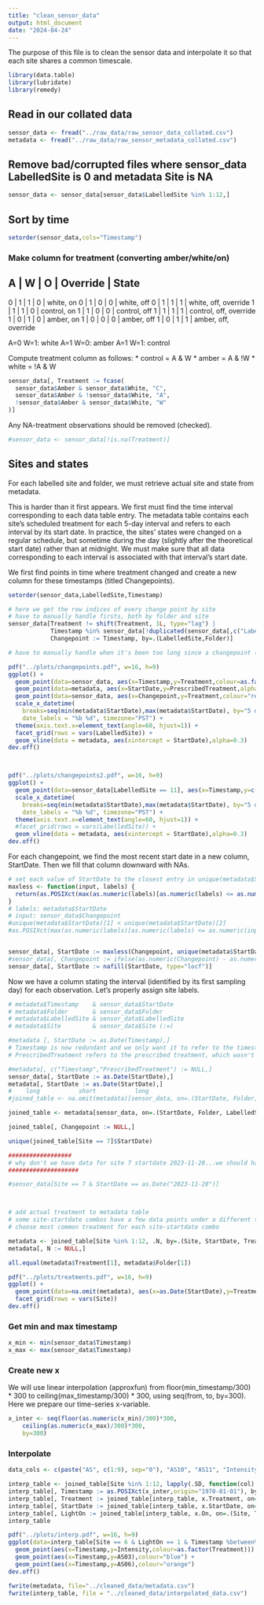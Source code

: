 ```yaml
---
title: "clean_sensor_data"
output: html_document
date: "2024-04-24"
---
```


The purpose of this file is to clean the sensor data and interpolate it so that each site shares a common timescale.

```r
library(data.table)
library(lubridate)
library(remedy)
```

## Read in our collated data
```r
sensor_data <- fread("../raw_data/raw_sensor_data_collated.csv")
metadata <- fread("../raw_data/raw_sensor_metadata_collated.csv")
```

## Remove bad/corrupted files where sensor_data LabelledSite is 0 and metadata Site is NA
```r
sensor_data <- sensor_data[sensor_data$LabelledSite %in% 1:12,]
```

## Sort by time
```r
setorder(sensor_data,cols="Timestamp")
```

### Make column for treatment (converting amber/white/on)

 A | W | O | Override | State
-------------------------
 0 | 1 | 1 | 0 | white, on
 0 | 1 | 0 | 0 | white, off
 0 | 1 | 1 | 1 | white, off, override
 1 | 1 | 1 | 0 | control, on
 1 | 1 | 0 | 0 | control, off
 1 | 1 | 1 | 1 | control, off, override
 1 | 0 | 1 | 0 | amber, on
 1 | 0 | 0 | 0 | amber, off
 1 | 0 | 1 | 1 | amber, off, override
 
 
A=0 W=1: white
A=1 W=0: amber
A=1 W=1: control

Compute treatment column as follows:
* control = A & W
* amber = A & !W
* white = !A & W

```r
sensor_data[, Treatment := fcase(
  sensor_data$Amber & sensor_data$White, "C",
  sensor_data$Amber & !sensor_data$White, "A",
  !sensor_data$Amber & sensor_data$White, "W"
)]
```

Any NA-treatment observations should be removed (checked).
```r
#sensor_data <- sensor_data[!is.na(Treatment)]
```

## Sites and states

For each labelled site and folder, we must retrieve actual site and state from metadata. 

This is harder than it first appears. We first must find the time interval corresponding to each data table entry. The metadata table contains each site's scheduled treatment for each 5-day interval and refers to each interval by its start date. In practice, the sites' states were changed on a regular schedule, but sometime during the day (slightly after the theoretical start date) rather than at midnight. We must make sure that all data corresponding to each interval is associated with that interval's start date. 

We first find points in time where treatment changed and create a new column for these timestamps (titled Changepoints).

```r
setorder(sensor_data,LabelledSite,Timestamp)

# here we get the row indices of every change point by site
# have to manually handle firsts, both by folder and site
sensor_data[Treatment != shift(Treatment, 1L, type="lag") | 
            Timestamp %in% sensor_data[!duplicated(sensor_data[,c("LabelledSite","Folder"),with=F])]$Timestamp, 
            Changepoint := Timestamp, by=.(LabelledSite,Folder)]

# have to manually handle when it's been too long since a changepoint (to capture times where there was a long gap in data collection), by folder and site

```

```r
pdf("../plots/changepoints.pdf", w=16, h=9)
ggplot() +
  geom_point(data=sensor_data, aes(x=Timestamp,y=Treatment,colour=as.factor(Folder),alpha=0.5)) +
  geom_point(data=metadata, aes(x=StartDate,y=PrescribedTreatment,alpha=0.5)) +
  geom_point(data=sensor_data, aes(x=Changepoint,y=Treatment,colour="red")) +
  scale_x_datetime(
    breaks=seq(min(metadata$StartDate),max(metadata$StartDate), by="5 days"),
    date_labels = "%b %d", timezone="PST") +
  theme(axis.text.x=element_text(angle=60, hjust=1)) +
  facet_grid(rows = vars(LabelledSite)) +
  geom_vline(data = metadata, aes(xintercept = StartDate),alpha=0.3)
dev.off()



pdf("../plots/changepoints2.pdf", w=16, h=9)
ggplot() +
  geom_point(data=sensor_data[LabelledSite == 11], aes(x=Timestamp,y=c("0", diff(as.numeric(Timestamp))),colour=as.factor(Folder),alpha=0.5)) +
  scale_x_datetime(
    breaks=seq(min(metadata$StartDate),max(metadata$StartDate), by="5 days"),
    date_labels = "%b %d", timezone="PST") +
  theme(axis.text.x=element_text(angle=60, hjust=1)) +
  #facet_grid(rows = vars(LabelledSite)) +
  geom_vline(data = metadata, aes(xintercept = StartDate),alpha=0.3)
dev.off()
```

For each changepoint, we find the most recent start date in a new column, StartDate. Then we fill that column downward with NAs.
```r
# set each value of StartDate to the closest entry in unique(metadata$StartDate)
maxless <- function(input, labels) {
  return(as.POSIXct(max(as.numeric(labels)[as.numeric(labels) <= as.numeric(input)]),origin="1970-01-01"))
}
# labels: metadata$StartDate
# input: sensor_data$Changepoint
#unique(metadata$StartDate)[1] < unique(metadata$StartDate)[2]
#as.POSIXct(max(as.numeric(labels)[as.numeric(labels) <= as.numeric(input)]),origin="1970-01-01")


sensor_data[, StartDate := maxless(Changepoint, unique(metadata$StartDate)), by=1:nrow(sensor_data)]
#sensor_data[, Changepoint := ifelse(as.numeric(Changepoint) - as.numeric(Timestamp))]
sensor_data[, StartDate := nafill(StartDate, type="locf")]
```

Now we have a column stating the interval (identified by its first sampling day) for each observation. Let's properly assign site labels.
```r
# metadata$Timestamp    & sensor_data$StartDate
# metadata$Folder       & sensor_data$Folder
# metadata$LabelledSite & sensor_data$LabelledSite
# metadata$Site         & sensor_data$Site (:=)

#metadata [, StartDate := as.Date(Timestamp),]
# Timestamp is now redundant and we only want it to refer to the timestamp of a specific observation
# PrescribedTreatment refers to the prescribed treatment, which wasn't always the treatment condition present. We will pull treatment from our observations later on

#metadata[, c("Timestamp","PrescribedTreatment") := NULL,]
sensor_data[, StartDate := as.Date(StartDate),]
metadata[, StartDate := as.Date(StartDate),]
#    long           short           long
#joined_table <- na.omit(metadata)[sensor_data, on=.(StartDate, Folder, LabelledSite)]

joined_table <- metadata[sensor_data, on=.(StartDate, Folder, LabelledSite)][!is.na(Site)]

joined_table[, Changepoint := NULL,]

unique(joined_table[Site == 7]$StartDate)

##################
# why don't we have data for site 7 startdate 2023-11-28...we should have it
####################

#sensor_data[Site == 7 & StartDate == as.Date("2023-11-28")]



# add actual treatment to metadata table
# some site-startdate combos have a few data points under a different treatment
# choose most common treatment for each site-startdate combo

metadata <- joined_table[Site %in% 1:12, .N, by=.(Site, StartDate, Treatment)][, .SD[which.max(N)], by = .(Site, StartDate)][metadata, on = .(Site, StartDate)]
metadata[, N := NULL,]

all.equal(metadata$Treatment[1], metadata$Folder[1])

pdf("../plots/treatments.pdf", w=16, h=9)
ggplot() +
  geom_point(data=na.omit(metadata), aes(x=as.Date(StartDate),y=Treatment,colour=as.factor(Treatment))) +
  facet_grid(rows = vars(Site))
dev.off()

```

### Get min and max timestamp
```r
x_min <- min(sensor_data$Timestamp)
x_max <- max(sensor_data$Timestamp)
```

### Create new x
We will use linear interpolation (approxfun) from floor(min_timestamp/300) * 300 to ceiling(max_timestamp/300) * 300, using seq(from, to, by=300). Here we prepare our time-series x-variable.
```r
x_inter <- seq(floor(as.numeric(x_min)/300)*300,
    ceiling(as.numeric(x_max)/300)*300,
    by=300)
```

### Interpolate
```r
data_cols <- c(paste("AS", c(1:9), sep="0"), "AS10", "AS11", "Intensity")

interp_table <- joined_table[Site %in% 1:12, lapply(.SD, function(col) approx(x = Timestamp, y = col, xout = x_inter)$y), by=Site, .SDcols = data_cols]
interp_table[, Timestamp := as.POSIXct(x_inter,origin="1970-01-01"), by=Site]
interp_table[, Treatment := joined_table[interp_table, x.Treatment, on=.(Site, Timestamp), roll = "nearest"]]
interp_table[, StartDate := joined_table[interp_table, x.StartDate, on=.(Site, Timestamp), roll = "nearest"]]
interp_table[, LightOn := joined_table[interp_table, x.On, on=.(Site, Timestamp), roll = "nearest"]]
interp_table

pdf("../plots/interp.pdf", w=16, h=9)
ggplot(data=interp_table[Site == 6 & LightOn == 1 & Timestamp %between% c(as.POSIXct("2023-07-01"), as.POSIXct("2023-08-01"))]) +
  geom_point(aes(x=Timestamp,y=Intensity,colour=as.factor(Treatment))) +
  geom_point(aes(x=Timestamp,y=AS03),colour="blue") +
  geom_point(aes(x=Timestamp,y=AS06),colour="orange")
dev.off()

fwrite(metadata, file="../cleaned_data/metadata.csv")
fwrite(interp_table, file = "../cleaned_data/interpolated_data.csv")
```